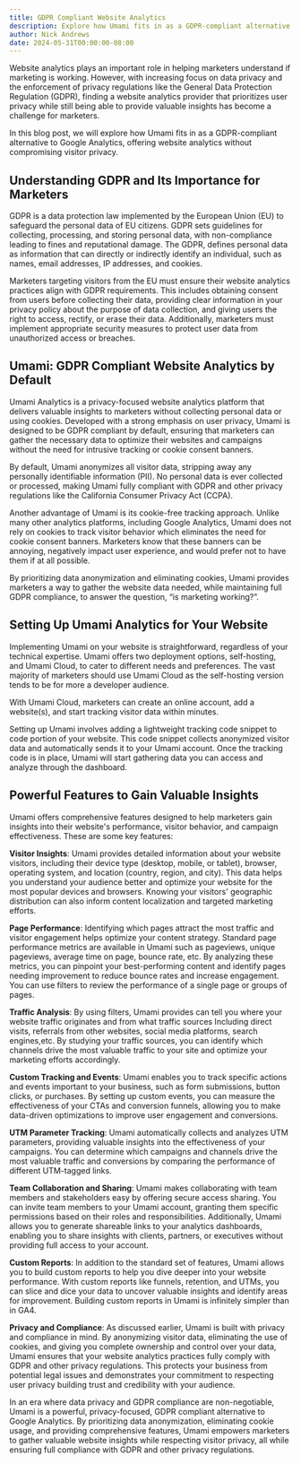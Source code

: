 ```yaml
---
title: GDPR Compliant Website Analytics
description: Explore how Umami fits in as a GDPR-compliant alternative to Google Analytics.
author: Nick Andrews
date: 2024-05-31T00:00:00-08:00
---
```


Website analytics plays an important role in helping marketers understand if marketing is working. However, with increasing focus on data privacy and the enforcement of privacy regulations like the General Data Protection Regulation (GDPR), finding a website analytics provider that prioritizes user privacy while still being able to provide valuable insights has become a challenge for marketers.

In this blog post, we will explore how Umami fits in as a GDPR-compliant alternative to Google Analytics, offering website analytics without compromising visitor privacy.

## Understanding GDPR and Its Importance for Marketers

GDPR is a data protection law implemented by the European Union (EU) to safeguard the personal data of EU citizens. GDPR sets guidelines for collecting, processing, and storing personal data, with non-compliance leading to fines and reputational damage. The GDPR, defines personal data as information that can directly or indirectly identify an individual, such as names, email addresses, IP addresses, and cookies.

Marketers targeting visitors from the EU must ensure their website analytics practices align with GDPR requirements. This includes obtaining consent from users before collecting their data, providing clear information in your privacy policy about the purpose of data collection, and giving users the right to access, rectify, or erase their data. Additionally, marketers must implement appropriate security measures to protect user data from unauthorized access or breaches.

## Umami: GDPR Compliant Website Analytics by Default

Umami Analytics is a privacy-focused website analytics platform that delivers valuable insights to marketers without collecting personal data or using cookies. Developed with a strong emphasis on user privacy, Umami is designed to be GDPR compliant by default, ensuring that marketers can gather the necessary data to optimize their websites and campaigns without the need for intrusive tracking or cookie consent banners.

By default, Umami anonymizes all visitor data, stripping away any personally identifiable information (PII). No personal data is ever collected or processed, making Umami fully compliant with GDPR and other privacy regulations like the California Consumer Privacy Act (CCPA).

Another advantage of Umami is its cookie-free tracking approach. Unlike many other analytics platforms, including Google Analytics, Umami does not rely on cookies to track visitor behavior which eliminates the need for cookie consent banners. Marketers know that these banners can be annoying, negatively impact user experience, and would prefer not to have them if at all possible.

By prioritizing data anonymization and eliminating cookies, Umami provides marketers a way to gather the website data needed, while maintaining full GDPR compliance, to answer the question, “is marketing working?”.

## Setting Up Umami Analytics for Your Website

Implementing Umami on your website is straightforward, regardless of your technical expertise. Umami offers two deployment options, self-hosting, and Umami Cloud, to cater to different needs and preferences. The vast majority of marketers should use Umami Cloud as the self-hosting version tends to be for more a developer audience.

With Umami Cloud, marketers can create an online account, add a website(s), and start tracking visitor data within minutes.

Setting up Umami involves adding a lightweight tracking code snippet to code portion of your website. This code snippet collects anonymized visitor data and automatically sends it to your Umami account. Once the tracking code is in place, Umami will start gathering data you can access and analyze through the dashboard.

## Powerful Features to Gain Valuable Insights

Umami offers comprehensive features designed to help marketers gain insights into their website's performance, visitor behavior, and campaign effectiveness. These are some key features:

**Visitor Insights**: Umami provides detailed information about your website visitors, including their device type (desktop, mobile, or tablet), browser, operating system, and location (country, region, and city). This data helps you understand your audience better and optimize your website for the most popular devices and browsers. Knowing your visitors' geographic distribution can also inform content localization and targeted marketing efforts.

**Page Performance**: Identifying which pages attract the most traffic and visitor engagement helps optimize your content strategy. Standard page performance metrics are available in Umami such as pageviews, unique pageviews, average time on page, bounce rate, etc. By analyzing these metrics, you can pinpoint your best-performing content and identify pages needing improvement to reduce bounce rates and increase engagement. You can use filters to review the performance of a single page or groups of pages.

**Traffic Analysis**: By using filters, Umami provides can tell you where your website traffic originates and from what traffic sources Including direct visits, referrals from other websites, social media platforms, search engines,etc. By studying your traffic sources, you can identify which channels drive the most valuable traffic to your site and optimize your marketing efforts accordingly.

**Custom Tracking and Events**: Umami enables you to track specific actions and events important to your business, such as form submissions, button clicks, or purchases. By setting up custom events, you can measure the effectiveness of your CTAs and conversion funnels, allowing you to make data-driven optimizations to improve user engagement and conversions.

**UTM Parameter Tracking**: Umami automatically collects and analyzes UTM parameters, providing valuable insights into the effectiveness of your campaigns. You can determine which campaigns and channels drive the most valuable traffic and conversions by comparing the performance of different UTM-tagged links.

**Team Collaboration and Sharing**: Umami makes collaborating with team members and stakeholders easy by offering secure access sharing. You can invite team members to your Umami account, granting them specific permissions based on their roles and responsibilities. Additionally, Umami allows you to generate shareable links to your analytics dashboards, enabling you to share insights with clients, partners, or executives without providing full access to your account.

**Custom Reports**: In addition to the standard set of features, Umami allows you to build custom reports to help you dive deeper into your website performance. With custom reports like funnels, retention, and UTMs, you can slice and dice your data to uncover valuable insights and identify areas for improvement. Building custom reports in Umami is infinitely simpler than in GA4.

**Privacy and Compliance**: As discussed earlier, Umami is built with privacy and compliance in mind. By anonymizing visitor data, eliminating the use of cookies, and giving you complete ownership and control over your data, Umami ensures that your website analytics practices fully comply with GDPR and other privacy regulations. This protects your business from potential legal issues and demonstrates your commitment to respecting user privacy building trust and credibility with your audience.

In an era where data privacy and GDPR compliance are non-negotiable, Umami is a powerful, privacy-focused, GDPR compliant alternative to Google Analytics. By prioritizing data anonymization, eliminating cookie usage, and providing comprehensive features, Umami empowers marketers to gather valuable website insights while respecting visitor privacy, all while ensuring full compliance with GDPR and other privacy regulations.
